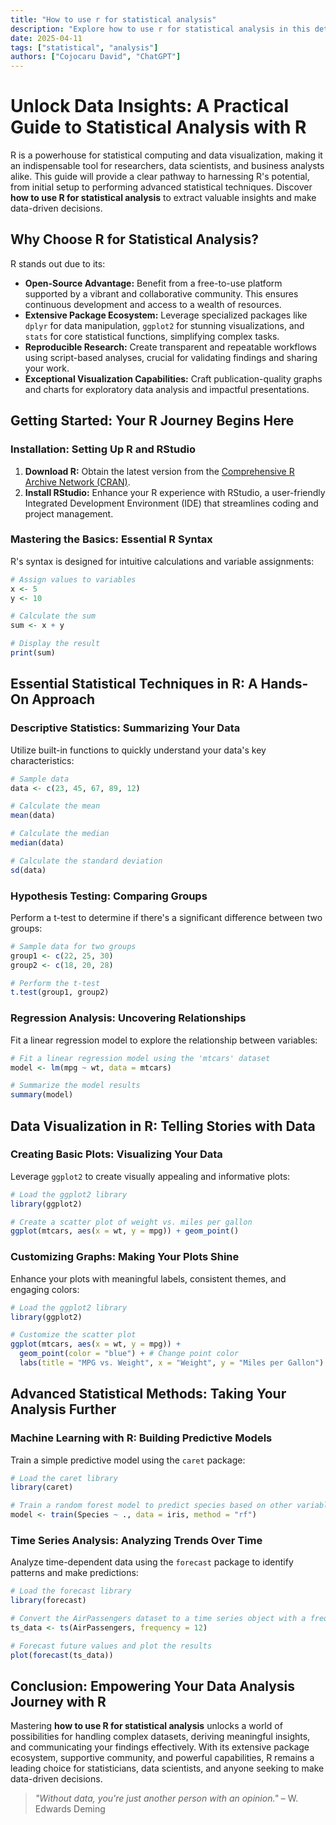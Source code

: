 ```yaml
---
title: "How to use r for statistical analysis"
description: "Explore how to use r for statistical analysis in this detailed guide, offering insights, strategies, and practical tips to enhance your understanding and application of the topic."
date: 2025-04-11
tags: ["statistical", "analysis"]
authors: ["Cojocaru David", "ChatGPT"]
---
```


# Unlock Data Insights: A Practical Guide to Statistical Analysis with R

R is a powerhouse for statistical computing and data visualization, making it an indispensable tool for researchers, data scientists, and business analysts alike. This guide will provide a clear pathway to harnessing R's potential, from initial setup to performing advanced statistical techniques. Discover **how to use R for statistical analysis** to extract valuable insights and make data-driven decisions.

## Why Choose R for Statistical Analysis?

R stands out due to its:

- **Open-Source Advantage:** Benefit from a free-to-use platform supported by a vibrant and collaborative community. This ensures continuous development and access to a wealth of resources.
- **Extensive Package Ecosystem:** Leverage specialized packages like `dplyr` for data manipulation, `ggplot2` for stunning visualizations, and `stats` for core statistical functions, simplifying complex tasks.
- **Reproducible Research:** Create transparent and repeatable workflows using script-based analyses, crucial for validating findings and sharing your work.
- **Exceptional Visualization Capabilities:** Craft publication-quality graphs and charts for exploratory data analysis and impactful presentations.

## Getting Started: Your R Journey Begins Here

### Installation: Setting Up R and RStudio

1.  **Download R:** Obtain the latest version from the [Comprehensive R Archive Network (CRAN)](https://cran.r-project.org/).
2.  **Install RStudio:** Enhance your R experience with RStudio, a user-friendly Integrated Development Environment (IDE) that streamlines coding and project management.

### Mastering the Basics: Essential R Syntax

R's syntax is designed for intuitive calculations and variable assignments:

```r
# Assign values to variables
x <- 5
y <- 10

# Calculate the sum
sum <- x + y

# Display the result
print(sum)
```

## Essential Statistical Techniques in R: A Hands-On Approach

### Descriptive Statistics: Summarizing Your Data

Utilize built-in functions to quickly understand your data's key characteristics:

```r
# Sample data
data <- c(23, 45, 67, 89, 12)

# Calculate the mean
mean(data)

# Calculate the median
median(data)

# Calculate the standard deviation
sd(data)
```

### Hypothesis Testing: Comparing Groups

Perform a t-test to determine if there's a significant difference between two groups:

```r
# Sample data for two groups
group1 <- c(22, 25, 30)
group2 <- c(18, 20, 28)

# Perform the t-test
t.test(group1, group2)
```

### Regression Analysis: Uncovering Relationships

Fit a linear regression model to explore the relationship between variables:

```r
# Fit a linear regression model using the 'mtcars' dataset
model <- lm(mpg ~ wt, data = mtcars)

# Summarize the model results
summary(model)
```

## Data Visualization in R: Telling Stories with Data

### Creating Basic Plots: Visualizing Your Data

Leverage `ggplot2` to create visually appealing and informative plots:

```r
# Load the ggplot2 library
library(ggplot2)

# Create a scatter plot of weight vs. miles per gallon
ggplot(mtcars, aes(x = wt, y = mpg)) + geom_point()
```

### Customizing Graphs: Making Your Plots Shine

Enhance your plots with meaningful labels, consistent themes, and engaging colors:

```r
# Load the ggplot2 library
library(ggplot2)

# Customize the scatter plot
ggplot(mtcars, aes(x = wt, y = mpg)) +
  geom_point(color = "blue") + # Change point color
  labs(title = "MPG vs. Weight", x = "Weight", y = "Miles per Gallon") # Add labels
```

## Advanced Statistical Methods: Taking Your Analysis Further

### Machine Learning with R: Building Predictive Models

Train a simple predictive model using the `caret` package:

```r
# Load the caret library
library(caret)

# Train a random forest model to predict species based on other variables in the 'iris' dataset
model <- train(Species ~ ., data = iris, method = "rf")
```

### Time Series Analysis: Analyzing Trends Over Time

Analyze time-dependent data using the `forecast` package to identify patterns and make predictions:

```r
# Load the forecast library
library(forecast)

# Convert the AirPassengers dataset to a time series object with a frequency of 12 (monthly)
ts_data <- ts(AirPassengers, frequency = 12)

# Forecast future values and plot the results
plot(forecast(ts_data))
```

## Conclusion: Empowering Your Data Analysis Journey with R

Mastering **how to use R for statistical analysis** unlocks a world of possibilities for handling complex datasets, deriving meaningful insights, and communicating your findings effectively. With its extensive package ecosystem, supportive community, and powerful capabilities, R remains a leading choice for statisticians, data scientists, and anyone seeking to make data-driven decisions.

> _"Without data, you're just another person with an opinion."_ – W. Edwards Deming
